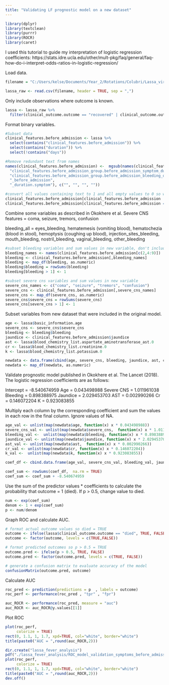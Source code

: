 ```yaml
---
title: "Validating LF prognostic model on a new dataset"
---
```


```r
library(dplyr) 
library(textclean)
library(purrr)
library(ROCR)
library(caret)
```

I used this tutorial to guide my interpretation of logistic regression coefficients:
https://stats.idre.ucla.edu/other/mult-pkg/faq/general/faq-how-do-i-interpret-odds-ratios-in-logistic-regression/

Load data.

```r
filename = "C:/Users/kelse/Documents/Year_2/Rotations/Colubri/Lassa_virus/practice_data/commcare-randomized-data-2018-2020.csv"

lassa_raw <- read.csv(filename, header = TRUE, sep = ",")
```

Only include observations where outcome is known.

```r
lassa <- lassa_raw %>%
  filter(clinical_outcome.outcome == "recovered" | clinical_outcome.outcome == "died")
```

Format binary variables.

```r
#Subset data
clinical_features.before_admission <- lassa %>%
  select(contains("clinical_features.before_admission")) %>%
  select(contains("duration")) %>%
  select(!contains("days")) 

#Remove redundant text from names
names(clinical_features.before_admission) <-  mgsub(names(clinical_features.before_admission), c(
  "clinical_features.before_admission_group.before_admission_symptom_duration.",
  "clinical_features.before_admission_group.before_admission_bleeding_question_group.bleeding_duration.",
  "_before_admission",
  "_duration.symptom"), c("", "", "", ""))

#convert all values containing text to 1 and all empty values to 0 so we can treat these variables as binary.
clinical_features.before_admission[clinical_features.before_admission != ""] <- 1
clinical_features.before_admission[clinical_features.before_admission == ""] <- 0
```

Combine some variables as described in Okokhere et al.
Severe CNS features = coma, seizure, tremors, confusion 

bleeding_all = eyes_bleeding, hematemesis (vomiting blood), hematochezia (blood in stool), hemoptysis (coughing up blood), injection_sites_bleeding, mouth_bleeding, nostril_bleeding, vaginal_bleeding, other_bleeding

```r
#subset bleeding variables and sum values in new variable, don't include eyes_bleeding
bleeding_names <- names(clinical_features.before_admission[c(2,4:9)])
bleeding <- clinical_features.before_admission[,bleeding_names]
bleeding <- map_df(bleeding, as.numeric)
bleeding$bleeding = rowSums(bleeding)
bleeding[bleeding > 1] <- 1

#subset severe cns variables and sum values in new variable
severe_cns_names <- c("coma", "seizure", "tremors", "confusion")
severe_cns <- clinical_features.before_admission[,severe_cns_names]
severe_cns <- map_df(severe_cns, as.numeric)
severe_cns$severe_cns = rowSums(severe_cns)
severe_cns[severe_cns > 1] <- 1
```

Subset variables from new dataset that were included in the original model.

```r
age <- lassa$basic_information.age
severe_cns <- severe_cns$severe_cns
bleeding <- bleeding$bleeding
jaundice <- clinical_features.before_admission$jaundice
ast <- lassa$blood_chemistry_list.aspartate_aminotransferase_ast.0
cr <- lassa$blood_chemistry_list.creatinine.0
k <- lassa$blood_chemistry_list.potassium.0

newdata <- data.frame(cbind(age, severe_cns, bleeding, jaundice, ast, cr,  k))
newdata <- map_df(newdata, as.numeric)
```

Validate prognostic model published in Okokhere et al. The Lancet (2018). The logistic regression coefficients are as follows:

Intercept = -8.540674959
Age = 0.043498988
Severe CNS = 1.011961038
Bleeding = 0.898388975
Jaundice = 2.029453703
AST = 0.002990266
Cr = 0.146072204
K = 0.923083855

Multiply each column by the corresponding coefficient and sum the values in each row in the final column. Ignore values of NA.

```r
age_val <- unlist(map(newdata$age, function(x) x * 0.043498988))
severe_cns_val <- unlist(map(newdata$severe_cns,  function(x) x * 1.011961038))
bleeding_val <-  unlist(map(newdata$bleeding, function(x) x * 0.898388975))
jaundice_val <- unlist(map(newdata$jaundice, function(x) x * 2.029453703))
ast_val <- unlist(map(newdata$ast,  function(x) x * 0.002990266))
cr_val <- unlist(map(newdata$cr, function(x) x * 0.146072204))
k_val <-  unlist(map(newdata$k, function(x) x * 0.923083855))

coef_df <- cbind.data.frame(age_val, severe_cns_val, bleeding_val, jaundice_val, ast_val, cr_val, k_val)

coef_sum <- rowSums(coef_df,  na.rm = TRUE)
coef_sum <- coef_sum + -8.540674959
```

Use the sum of the predictor values * coefficients to calculate the probability that outcome = 1 (died). If p > 0.5,  change value to died.

```r
num <- exp(coef_sum)
denom <- 1 + exp(coef_sum)
p <- num/denom
```

Graph ROC and calculate AUC.

```r
# format actual outcome values so died = TRUE
outcome <- ifelse(lassa$clinical_outcome.outcome == "died", TRUE, FALSE)
outcome <- factor(outcome, levels = c(TRUE,FALSE))

# format predicted outcomes so p > 0.5 = TRUE
outcome.pred <- ifelse(p > 0.5, TRUE, FALSE)
outcome.pred <- factor(outcome.pred, levels = c(TRUE, FALSE))

# generate a confusion matrix to evaluate accuracy of the model 
confusionMatrix(outcome.pred, outcome)
```

Calculate AUC

```r
roc_pred <- prediction(predictions = p  , labels = outcome)
roc_perf <- performance(roc_pred , "tpr" , "fpr")

auc_ROCR <- performance(roc_pred, measure = "auc")
auc_ROCR <- auc_ROCR@y.values[[1]]
```

Plot ROC

```r
plot(roc_perf,
     colorize = TRUE)
rect(0, 1.1, 1, 1.7, xpd=TRUE, col="white", border="white")
title(paste0("AUC = ",round(auc_ROCR,2)))

dir.create("lassa_fever_analysis")
pdf("./lassa_fever_analysis/ROC_model_validation_symptoms_before_admission.pdf")
plot(roc_perf,
     colorize = TRUE)
rect(0, 1.1, 1, 1.7, xpd=TRUE, col="white", border="white")
title(paste0("AUC = ",round(auc_ROCR,2)))
dev.off()
```